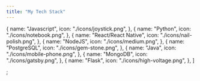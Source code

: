 ```yaml
---
title: "My Tech Stack"
---
```


  {
    name: "Javascript",
    icon: "./icons/joystick.png",
  },
  {
    name: "Python",
    icon: "./icons/notebook.png",
  },
  {
    name: "React/React Native",
    icon: "./icons/nail-polish.png",
  },
  {
    name: "NodeJS",
    icon: "./icons/medium.png",
  },
  {
    name: "PostgreSQL",
    icon: "./icons/gem-stone.png",
  },
  {
    name: "Java",
    icon: "./icons/mobile-phone.png",
  },
  {
    name: "MongoDB",
    icon: "./icons/gatsby.png",
  },
  {
    name: "Flask",
    icon: "./icons/high-voltage.png",
  },
]

;
